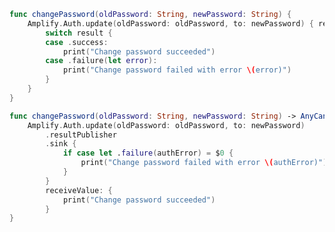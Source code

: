 <BlockSwitcher>

<CodeBlock name="Listener (iOS 11+)">

```swift
func changePassword(oldPassword: String, newPassword: String) {
    Amplify.Auth.update(oldPassword: oldPassword, to: newPassword) { result in
        switch result {
        case .success:
            print("Change password succeeded")
        case .failure(let error):
            print("Change password failed with error \(error)")
        }
    }
}
```

</CodeBlock>

<CodeBlock name="Combine (iOS 13+)">

```swift
func changePassword(oldPassword: String, newPassword: String) -> AnyCancellable {
    Amplify.Auth.update(oldPassword: oldPassword, to: newPassword)
        .resultPublisher
        .sink {
            if case let .failure(authError) = $0 {
                print("Change password failed with error \(authError)")
            }
        }
        receiveValue: {
            print("Change password succeeded")
        }
}
```

</CodeBlock>

</BlockSwitcher>
